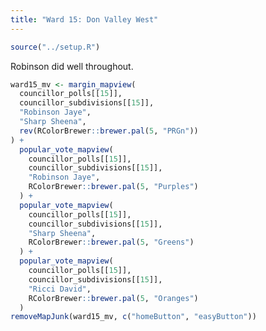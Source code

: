 ```yaml
---
title: "Ward 15: Don Valley West"
---
```


```r
source("../setup.R")
```

Robinson did well throughout.

```r
ward15_mv <- margin_mapview(
  councillor_polls[[15]], 
  councillor_subdivisions[[15]],
  "Robinson Jaye",
  "Sharp Sheena",
  rev(RColorBrewer::brewer.pal(5, "PRGn"))
) +
  popular_vote_mapview(
    councillor_polls[[15]], 
    councillor_subdivisions[[15]],
    "Robinson Jaye",
    RColorBrewer::brewer.pal(5, "Purples")
  ) +
  popular_vote_mapview(
    councillor_polls[[15]], 
    councillor_subdivisions[[15]],
    "Sharp Sheena",
    RColorBrewer::brewer.pal(5, "Greens")
  ) +
  popular_vote_mapview(
    councillor_polls[[15]], 
    councillor_subdivisions[[15]],
    "Ricci David",
    RColorBrewer::brewer.pal(5, "Oranges")
  )
removeMapJunk(ward15_mv, c("homeButton", "easyButton"))
```
